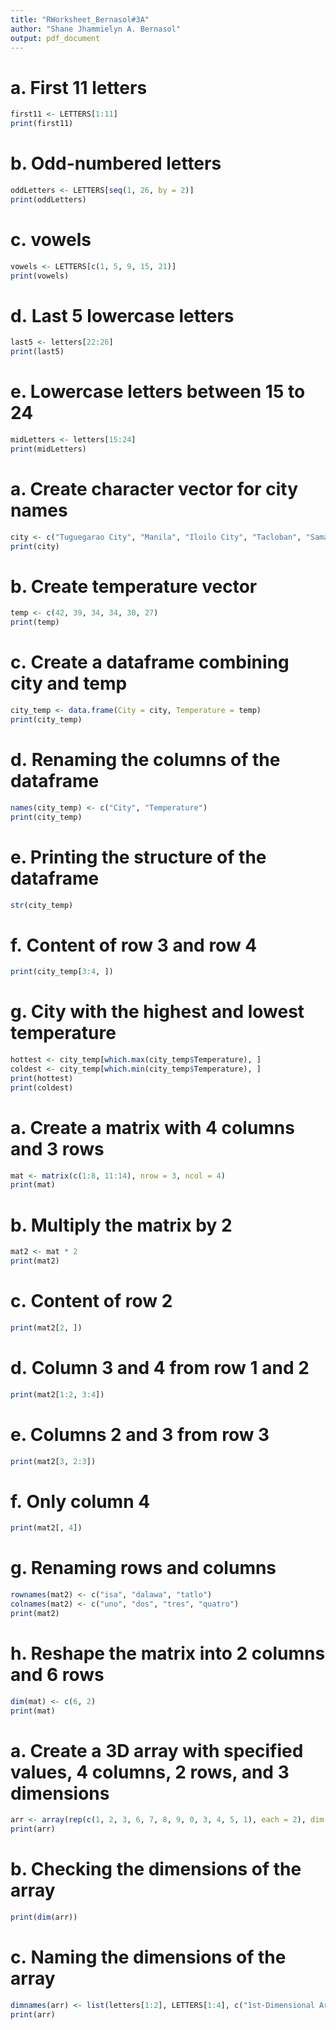 ```yaml
---
title: "RWorksheet_Bernasol#3A"
author: "Shane Jhammielyn A. Bernasol"
output: pdf_document
---
```


# a. First 11 letters
```r
first11 <- LETTERS[1:11]
print(first11)
```


# b. Odd-numbered letters
```r
oddLetters <- LETTERS[seq(1, 26, by = 2)]
print(oddLetters)
```


# c. vowels
```r
vowels <- LETTERS[c(1, 5, 9, 15, 21)]
print(vowels)
```


# d. Last 5 lowercase letters
```r
last5 <- letters[22:26]
print(last5)
```


# e. Lowercase letters between 15 to 24
```r
midLetters <- letters[15:24]
print(midLetters)
```


# a. Create character vector for city names
```r
city <- c("Tuguegarao City", "Manila", "Iloilo City", "Tacloban", "Samal Island", "Davao City")
print(city)
```


# b. Create temperature vector
```r
temp <- c(42, 39, 34, 34, 30, 27)
print(temp)
```

# c. Create a dataframe combining city and temp
```r
city_temp <- data.frame(City = city, Temperature = temp)
print(city_temp)
```


# d. Renaming the columns of the dataframe
```r
names(city_temp) <- c("City", "Temperature")
print(city_temp)
```


# e. Printing the structure of the dataframe
```r
str(city_temp)
```


# f. Content of row 3 and row 4
```r
print(city_temp[3:4, ])
```


# g. City with the highest and lowest temperature
```r
hottest <- city_temp[which.max(city_temp$Temperature), ]
coldest <- city_temp[which.min(city_temp$Temperature), ]
print(hottest)
print(coldest)
```


# a. Create a matrix with 4 columns and 3 rows
```r
mat <- matrix(c(1:8, 11:14), nrow = 3, ncol = 4)
print(mat)
```


# b. Multiply the matrix by 2
```r
mat2 <- mat * 2
print(mat2)
```


# c. Content of row 2
```r
print(mat2[2, ])
```


# d. Column 3 and 4 from row 1 and 2
```r
print(mat2[1:2, 3:4])
```


# e. Columns 2 and 3 from row 3
```r
print(mat2[3, 2:3])
```


# f. Only column 4
```r
print(mat2[, 4])
```

# g. Renaming rows and columns
```r
rownames(mat2) <- c("isa", "dalawa", "tatlo")
colnames(mat2) <- c("uno", "dos", "tres", "quatro")
print(mat2)
```


# h. Reshape the matrix into 2 columns and 6 rows
```r
dim(mat) <- c(6, 2)
print(mat)
```


# a. Create a 3D array with specified values, 4 columns, 2 rows, and 3 dimensions
```r
arr <- array(rep(c(1, 2, 3, 6, 7, 8, 9, 0, 3, 4, 5, 1), each = 2), dim = c(2, 4, 3))
print(arr)
```

# b. Checking the dimensions of the array
```r
print(dim(arr))
```


# c. Naming the dimensions of the array
```r
dimnames(arr) <- list(letters[1:2], LETTERS[1:4], c("1st-Dimensional Array", "2nd-Dimensional Array", "3rd-Dimensional Array"))
print(arr)
```


